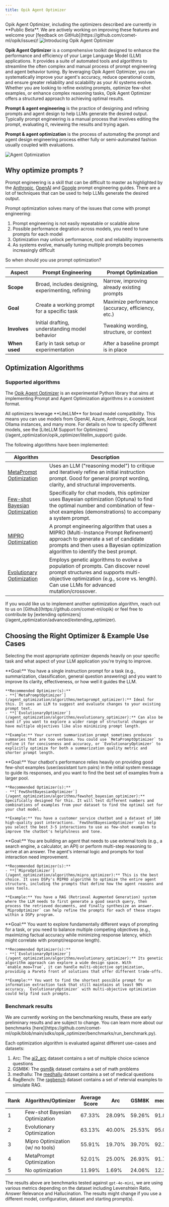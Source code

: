 ```yaml
---
title: Opik Agent Optimizer
---
```

<Warning>
  Opik Agent Optimizer, including the optimizers described are currently in **Public Beta**. We are actively working on improving these features and welcome your [feedback on GitHub](https://github.com/comet-ml/opik/issues)!
</Warning>

<Frame>
  <img src="/img/agent_optimization/introducing.png" alt="Introducing Opik Agent Optimizer" />
</Frame>

**Opik Agent Optimizer** is a comprehensive toolkit designed to enhance the performance and efficiency of your Large Language Model (LLM) applications. It provides a suite of automated tools and algorithms to streamline the often complex and manual process of prompt engineering and agent behavior tuning. By leveraging Opik Agent Optimizer, you can systematically improve your agent's accuracy, reduce operational costs, and ensure greater reliability and scalability as your AI systems evolve. Whether you are looking to refine existing prompts, optimize few-shot examples, or enhance complex reasoning tasks, Opik Agent Optimizer offers a structured approach to achieving optimal results.

**Prompt & agent engineering** is the practice of designing and refining prompts and agent design to help LLMs generate the desired output. Typically prompt engineering is a manual process that involves editing the prompt, evaluating it, reviewing the results and
trying again.

**Prompt & agent optimization** is the process of automating the prompt and agent design engineering process either fully or semi-automated fashion usually coupled with evaluations.

<Frame>
  <img src="/img/agent_optimization/concept.png" alt="Agent Optimization" />
</Frame>

## Why optimize prompts ?

Prompt engineering is a skill that can be difficult to master as highlighted by the [Anthropic](https://docs.anthropic.com/en/docs/build-with-claude/prompt-engineering/overview#how-to-prompt-engineer), [OpenAI](https://help.openai.com/en/articles/6654000-best-practices-for-prompt-engineering-with-the-openai-api) and [Google](https://www.kaggle.com/whitepaper-prompt-engineering) prompt engineering guides. There are a lot of techniques that can be used to help LLMs generate the desired output.

Prompt optimization solves many of the issues that come with prompt engineering:

1. Prompt engineering is not easily repeatable or scalable alone
2. Possible performance degration across models, you need to tune prompts for each model
3. Optimization may unlock performance, cost and reliability improvements
4. As systems evolve, manually tuning multiple prompts becomes increasingly difficult

So when should you use prompt optimization?

| **Aspect**    | **Prompt Engineering**                              | **Prompt Optimization**                           |
| ------------- | --------------------------------------------------- | ------------------------------------------------- |
| **Scope**     | Broad, includes designing, experimenting, refining  | Narrow,  improving already existing prompts       |
| **Goal**      | Create a working prompt for a specific task         | Maximize performance (accuracy, efficiency, etc.) |
| **Involves**  | Initial drafting, understanding model behavior      | Tweaking wording, structure, or context           |
| **When used** | Early in task setup or experimentation              | After a baseline prompt is in place               |

## Optimization Algorithms

### Supported algorithms

The [Opik Agent Optimizer](https://pypi.org/project/opik-optimizer/) is an experimental Python library that aims at implementing Prompt and Agent Optimization algorithms in a consistent format.

<Note>
  All optimizers leverage **LiteLLM** for broad model compatibility. This means you can use models from OpenAI, Azure, Anthropic, Google, local Ollama instances, and many more. For details on how to specify different models, see the [LiteLLM Support for Optimizers](/agent_optimization/opik_optimizer/litellm_support) guide.
</Note>

The following algorithms have been implemented:

| **Algorithm**                     | **Description**                                                                                                                                                                                                                            |
| --------------------------------- | ------------------------------------------------------------------------------------------------------------------------------------------------------------------------------------------------------------------------------------------ |
| [MetaPrompt Optimization](/agent_optimization/algorithms/metaprompt_optimizer)           | Uses an LLM ("reasoning model") to critique and iteratively refine an initial instruction prompt. Good for general prompt wording, clarity, and structural improvements.                                                                   |
| [Few-shot Bayesian Optimization](/agent_optimization/algorithms/fewshot_bayesian_optimizer)    | Specifically for chat models, this optimizer uses Bayesian optimization (Optuna) to find the optimal number and combination of few-shot examples (demonstrations) to accompany a system prompt.                                            |
| [MIPRO Optimization](/agent_optimization/algorithms/mipro_optimizer)                | A prompt engineering algorithm that uses a MIPRO (Multi-Instance Prompt Refinement) approach to generate a set of candidate prompts and then uses a Bayesian optimization algorithm to identify the best prompt.                           |
| [Evolutionary Optimization](/agent_optimization/algorithms/evolutionary_optimizer)         | Employs genetic algorithms to evolve a population of prompts. Can discover novel prompt structures and supports multi-objective optimization (e.g., score vs. length). Can use LLMs for advanced mutation/crossover.                       |

<Tip>
  If you would like us to implement another optimization algorithm, reach out to us on
  [Github](https://github.com/comet-ml/opik) or feel free to contribute by [extending optimizers](/agent_optimization/advanced/extending_optimizer).
</Tip>

## Choosing the Right Optimizer & Example Use Cases

Selecting the most appropriate optimizer depends heavily on your specific task and what aspect of your LLM application you're trying to improve.

<AccordionGroup>
  <Accordion title="Scenario 1: Improving a General Instruction Prompt">
    **Goal:** You have a single instruction prompt for a task (e.g., summarization, classification, general question answering) and you want to improve its clarity, effectiveness, or how well it guides the LLM.
    
    **Recommended Optimizer(s):**
    - **[`MetaPromptOptimizer`](/agent_optimization/algorithms/metaprompt_optimizer):** Ideal for this. It uses an LLM to suggest and evaluate changes to your existing prompt text.
    - **[`EvolutionaryOptimizer`](/agent_optimization/algorithms/evolutionary_optimizer):** Can also be used if you want to explore a wider range of structural changes or have multiple objectives like also minimizing prompt length.

    **Example:** Your current summarization prompt sometimes produces summaries that are too verbose. You could use `MetaPromptOptimizer` to refine it for conciseness and accuracy, or `EvolutionaryOptimizer` to explicitly optimize for both a summarization quality metric and shorter prompt length.
  </Accordion>
  <Accordion title="Scenario 2: Optimizing Few-Shot Examples for a Chatbot">
    **Goal:** Your chatbot's performance relies heavily on providing good few-shot examples (user/assistant turn pairs) in the initial system message to guide its responses, and you want to find the best set of examples from a larger pool.

    **Recommended Optimizer(s):**
    - **[`FewShotBayesianOptimizer`](/agent_optimization/algorithms/fewshot_bayesian_optimizer):** Specifically designed for this. It will test different numbers and combinations of examples from your dataset to find the optimal set for your chat model.

    **Example:** You have a customer service chatbot and a dataset of 100 high-quality past interactions. `FewShotBayesianOptimizer` can help you select the best 3-5 interactions to use as few-shot examples to improve the chatbot's helpfulness and tone.
  </Accordion>
  <Accordion title="Scenario 3: Enhancing a Tool-Using Agent or Complex Reasoning Task">
    **Goal:** You are building an agent that needs to use external tools (e.g., a search engine, a calculator, an API) or perform multi-step reasoning to arrive at an answer. The agent's internal logic and prompts for tool interaction need improvement.

    **Recommended Optimizer(s):**
    - **[`MiproOptimizer`](/agent_optimization/algorithms/mipro_optimizer):** This is the best choice. It uses DSPy's MIPRO algorithm to optimize the entire agent structure, including the prompts that define how the agent reasons and uses tools.

    **Example:** You have a RAG (Retrieval Augmented Generation) system where the LLM needs to first generate a good search query, then process the retrieved documents, and finally synthesize an answer. `MiproOptimizer` can help refine the prompts for each of these stages within a DSPy program.
  </Accordion>
  <Accordion title="Scenario 4: Discovering Novel Prompts or Multi-Objective Needs">
    **Goal:** You want to explore fundamentally different ways of prompting for a task, or you need to balance multiple competing objectives (e.g., maximizing factual accuracy while minimizing response latency, which might correlate with prompt/response length).

    **Recommended Optimizer(s):**
    - **[`EvolutionaryOptimizer`](/agent_optimization/algorithms/evolutionary_optimizer):** Its genetic algorithm approach can explore a wide design space. With `enable_moo=True`, it can handle multi-objective optimization, providing a Pareto front of solutions that offer different trade-offs.

    **Example:** You want to find the shortest possible prompt for an information extraction task that still maintains at least 90% accuracy. `EvolutionaryOptimizer` with multi-objective optimization could help find such prompts.
  </Accordion>
</AccordionGroup>

### Benchmark results

<Warning>
  We are currently working on the benchmarking results, these are early preliminary results and are subject to change.
  You can learn more about our benchmarks [here](https://github.com/comet-ml/opik/blob/main/sdks/opik_optimizer/benchmarks/run_benchmark.py).
</Warning>

Each optimization algorithm is evaluated against different use-cases and datasets:

1. Arc: The [ai2_arc](https://huggingface.co/datasets/allenai/ai2_arc) dataset contains a set of multiple choice science questions
2. GSM8K: The [gsm8k](https://huggingface.co/datasets/gsm8k) dataset contains a set of math problems
3. medhallu: The [medhallu](https://huggingface.co/datasets/UTAustin-AIHealth/MedHallu) dataset contains a set of medical questions
4. RagBench: The [ragbench](https://huggingface.co/datasets/wandb/ragbench-sentence-relevance-balanced/discussions) dataset contains a set of retervial examples to simulate RAG.

| Rank | Algorithm/Optimizer              | Average Score | Arc         | GSM8K         | medhallu         | RagBench |
| ---- | -------------------------------- | ------------- | ----------- | ------------- | ---------------- | -------- |
| 1    | Few-shot Bayesian Optimization   | 67.33%        | 28.09%      | 59.26%        | 91.80%           | 90.15%   |
| 2    | Evolutionary Optimization        | 63.13%        | 40.00%      | 25.53%        | 95.00%           | 92.00%   |
| 3    | Mipro Optimization (w/ no tools) | 55.91%        | 19.70%      | 39.70%        | 92.70%           | 89.28%   |
| 4    | MetaPrompt Optimization          | 52.01%        | 25.00%      | 26.93%        | 91.79%           | 64.31%   |
| 5    | No optimization                  | 11.99%        |  1.69%      | 24.06%        | 12.38%           |  9.81%   |

The results above are benchmarks tested against `gpt-4o-mini`, we are using various metrics depending on the dataset including Levenshtein Ratio, Answer Relevance and Hallucination. The results might change if you use a different model, configuration, dataset and starting prompt(s).